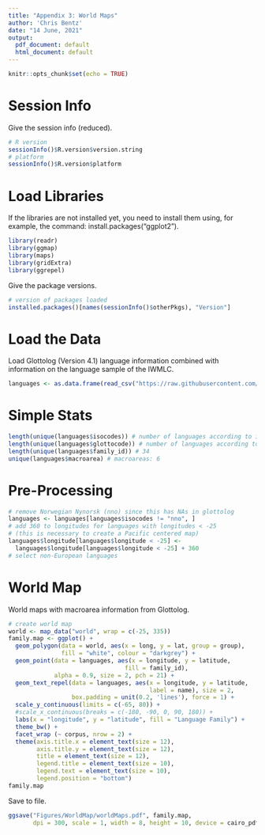 ```yaml
---
title: "Appendix 3: World Maps"
author: 'Chris Bentz'
date: "14 June, 2021"
output:
  pdf_document: default
  html_document: default
---
```


```r
knitr::opts_chunk$set(echo = TRUE)
```

# Session Info
Give the session info (reduced).
```r
# R version
sessionInfo()$R.version$version.string
# platform
sessionInfo()$R.version$platform 
```

# Load Libraries
If the libraries are not installed yet, you need to install them using, for example, the command: install.packages("ggplot2").
```r
library(readr)
library(ggmap)
library(maps)
library(gridExtra)
library(ggrepel)
```

Give the package versions.
```r
# version of packages loaded
installed.packages()[names(sessionInfo()$otherPkgs), "Version"]
```

# Load the Data 
Load Glottolog (Version 4.1) language information combined with information on the language sample of the IWMLC.
```r
languages <- as.data.frame(read_csv("https://raw.githubusercontent.com/IWMLC/language-complexity-metrics/master/languages_metaInfo.csv"))
```

# Simple Stats
```r
length(unique(languages$isocodes)) # number of languages according to iso: 79
length(unique(languages$glottocode)) # number of languages according to glottolog: 79
length(unique(languages$family_id)) # 34
unique(languages$macroarea) # macroareas: 6
```

# Pre-Processing
```r
# remove Norwegian Nynorsk (nno) since this has NAs in glottolog
languages <- languages[languages$isocodes != "nno", ]
# add 360 to longitudes for languages with longitudes < -25 
# (this is necessary to create a Pacific centered map)
languages$longitude[languages$longitude < -25] <- 
  languages$longitude[languages$longitude < -25] + 360
# select non-European languages 
```

# World Map
World maps with macroarea information from Glottolog.
```r
# create world map
world <- map_data("world", wrap = c(-25, 335)) 
family.map <- ggplot() + 
  geom_polygon(data = world, aes(x = long, y = lat, group = group), 
               fill = "white", colour = "darkgrey") +
  geom_point(data = languages, aes(x = longitude, y = latitude, 
                                 fill = family_id), 
             alpha = 0.9, size = 2, pch = 21) +
  geom_text_repel(data = languages, aes(x = longitude, y = latitude, 
                                        label = name), size = 2,
                  box.padding = unit(0.2, 'lines'), force = 1) +
  scale_y_continuous(limits = c(-65, 80)) +
  #scale_x_continuous(breaks = c(-180, -90, 0, 90, 180)) +
  labs(x = "longitude", y = "latitude", fill = "Language Family") +
  theme_bw() +
  facet_wrap (~ corpus, nrow = 2) +
  theme(axis.title.x = element_text(size = 12),
        axis.title.y = element_text(size = 12),
        title = element_text(size = 12),
        legend.title = element_text(size = 10),
        legend.text = element_text(size = 10),
        legend.position = "bottom")
family.map
```

Save to file.
```r
ggsave("Figures/WorldMap/worldMaps.pdf", family.map, 
       dpi = 300, scale = 1, width = 8, height = 10, device = cairo_pdf)
```
